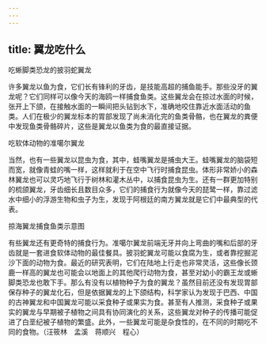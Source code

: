 ```yaml
---
---
---
```

title: 翼龙吃什么
---




吃蜥脚类恐龙的披羽蛇翼龙



许多翼龙以鱼为食，它们长有锋利的牙齿，是技能高超的捕鱼能手。那些没牙的翼龙呢？它们同样可以像今天的海鸥一样捕食鱼类。这些翼龙会在掠过水面的时候，张开上下颌，在接触水面的一瞬间把头钻到水下，准确地咬住靠近水面活动的鱼类。人们在极少的翼龙标本的胃部发现了尚未消化完的鱼类骨骼，也在翼龙的粪便中发现鱼类骨骼碎片，这些是翼龙以鱼类为食的最直接证据。

吃软体动物的准噶尔翼龙



当然，也有一些翼龙以昆虫为食，其中，蛙嘴翼龙是捕虫大王。蛙嘴翼龙的脑袋短而宽，就像青蛙的嘴一样，这样就利于在空中飞行时捕食昆虫。体形非常娇小的森林翼龙也可以灵巧地飞行于树林和灌木丛中，以捕食昆虫为生。还有一群更加特别的梳颌翼龙，牙齿细长且数目众多，它们的捕食行为就像今天的琵鹭一样，靠过滤水中细小的浮游生物和虫子为生，发现于阿根廷的南方翼龙就是它们中最典型的代表。

掠海翼龙捕食鱼类示意图



有些翼龙还有更奇特的捕食行为。准噶尔翼龙前端无牙并向上弯曲的嘴和后部的牙齿就是一套进食软体动物的最佳餐具。披羽蛇翼龙可能以食腐为生，或者靠挖掘泥沙下面的动物为食。最近的研究表明，它们在陆地上行走也非常灵活，这些像长颈鹿一样高的翼龙也可能会以地面上的其他爬行动物为食，甚至对幼小的霸王龙或蜥脚类恐龙也敢下手。那么有没有以植物种子为食的翼龙？虽然目前还没有发现胃部保存种子的翼龙化石，但是依据翼龙的上下颌结构，科学家认为发现于巴西、中国的古神翼龙和中国翼龙可能以采食种子或果实为食。甚至有人推测，采食种子或果实的翼龙与早期被子植物之间具有协同演化的关系，这些翼龙对种子的传播可能促进了白垩纪被子植物的繁盛。此外，一些翼龙可能是杂食性的，在不同的时期吃不同的食物。（汪筱林　孟溪　蒋顺兴　程心）